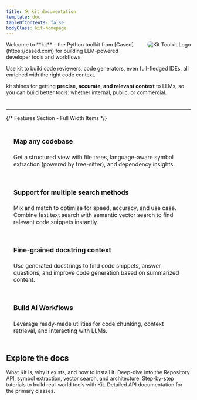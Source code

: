 ```yaml
---
title: 🛠️ kit documentation
template: doc
tableOfContents: false
bodyClass: kit-homepage
---
```



<div style="overflow: hidden; margin-bottom: 1.5rem;">
  <img src="/kit.png" alt="Kit Toolkit Logo" style="float: right; margin-left: 15px; margin-bottom: 10px; max-width: 280px; border-radius: 8px;" />
  Welcome to **kit** – the Python toolkit from [Cased](https://cased.com) for building LLM-powered developer tools and workflows.

  Use kit to build code reviewers, code generators, even full-fledged IDEs, all enriched with the right code context. 
  
  kit shines for getting **precise, accurate, and relevant context** to 
  LLMs, so you can build better tools: whether internal, public, or commercial.
</div>

<hr />

{/* Features Section - Full Width Items */}
<div style="display: flex; flex-direction: column; gap: 1rem; margin-top: 1.5rem; margin-bottom: 2rem;">
  <div style="padding: 1.25rem; border: 1px solid var(--sl-color-gray-5); border-radius: 0.5rem;">
    <h4 style="margin-top: 0; font-size: 1.1rem;">Map any codebase</h4>
    <p style="font-size: 0.95rem; color: var(--sl-color-gray-2); margin-bottom: 0;">Get a structured view with file trees, language-aware symbol extraction (powered by tree-sitter), and dependency insights.</p>
  </div>
  <div style="padding: 1.25rem; border: 1px solid var(--sl-color-gray-5); border-radius: 0.5rem;">
    <h4 style="margin-top: 0; font-size: 1.1rem;">Support for multiple search methods</h4>
    <p style="font-size: 0.95rem; color: var(--sl-color-gray-2); margin-bottom: 0;">Mix and match to optimize for speed, accuracy, and use case. Combine fast text search with semantic vector search to find relevant code snippets instantly.</p>
  </div>
  <div style="padding: 1.25rem; border: 1px solid var(--sl-color-gray-5); border-radius: 0.5rem;">
    <h4 style="margin-top: 0; font-size: 1.1rem;">Fine-grained docstring context</h4>
    <p style="font-size: 0.95rem; color: var(--sl-color-gray-2); margin-bottom: 0;">Use generated docstrings to find code snippets, answer questions, and improve code generation based on summarized content.</p>
  </div>
  <div style="padding: 1.25rem; border: 1px solid var(--sl-color-gray-5); border-radius: 0.5rem;">
    <h4 style="margin-top: 0; font-size: 1.1rem;">Build AI Workflows</h4>
    <p style="font-size: 0.95rem; color: var(--sl-color-gray-2); margin-bottom: 0;">Leverage ready-made utilities for code chunking, context retrieval, and interacting with LLMs.</p>
  </div>
</div>

## Explore the docs

<CardGroup cols={2}>
  <Card title="Overview" href="/introduction/overview">
    What Kit is, why it exists, and how to install it.
  </Card>
  <Card title="Core Concepts" href="/core-concepts/repository-api">
    Deep-dive into the Repository API, symbol extraction, vector search, and architecture.
  </Card>
  <Card title="Tutorials" href="/tutorials/ai_pr_reviewer">
    Step-by-step tutorials to build real-world tools with Kit.
  </Card>
  <Card title="API docs" href="/api/repository">
    Detailed API documentation for the primary classes.
  </Card>
</CardGroup>

